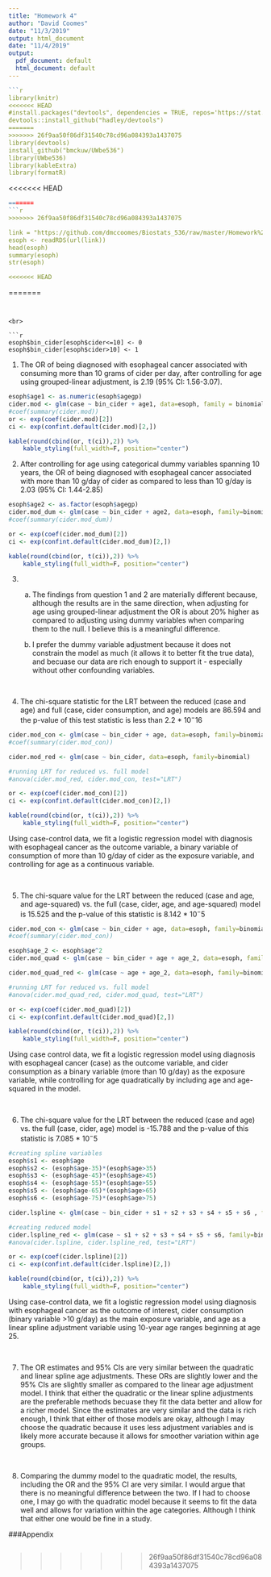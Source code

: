 ```yaml
---
title: "Homework 4"
author: "David Coomes"
date: "11/3/2019"
output: html_document
date: "11/4/2019"
output:
  pdf_document: default
  html_document: default
---
```


```r
```r

library(knitr)
<<<<<<< HEAD
#install.packages("devtools", dependencies = TRUE, repos='https://stat.ethz.ch/CRAN/')
devtools::install_github("hadley/devtools")
=======
>>>>>>> 26f9aa50f86df31540c78cd96a084393a1437075
library(devtools)
install_github("bmckuw/UWbe536") 
library(UWbe536) 
library(kableExtra)
library(formatR)

```


<<<<<<< HEAD
```r
=======
```r
>>>>>>> 26f9aa50f86df31540c78cd96a084393a1437075

link = "https://github.com/dmccoomes/Biostats_536/raw/master/Homework%204/esophcts.rds"
esoph <- readRDS(url(link))
head(esoph)
summary(esoph)
str(esoph)

<<<<<<< HEAD

```

=======
```


<br>

```r

esoph$bin_cider[esoph$cider<=10] <- 0
esoph$bin_cider[esoph$cider>10] <- 1

```

1. The OR of being diagnosed with esophageal cancer associated with consuming more than 10 grams of cider per day, after controlling for age using grouped-linear adjustment, is 2.19 (95% CI: 1.56-3.07).


```r

esoph$age1 <- as.numeric(esoph$agegp)
cider.mod <- glm(case ~ bin_cider + age1, data=esoph, family = binomial)
#coef(summary(cider.mod))
or <- exp(coef(cider.mod)[2])
ci <- exp(confint.default(cider.mod)[2,])

kable(round(cbind(or, t(ci)),2)) %>%
    kable_styling(full_width=F, position="center")


```


2. After controlling for age using categorical dummy variables spanning 10 years, the OR of being diagnosed with esophageal cancer associated with more than 10 g/day of cider as compared to less than 10 g/day is 2.03 (95% CI: 1.44-2.85)


```r

esoph$age2 <- as.factor(esoph$agegp)
cider.mod_dum <- glm(case ~ bin_cider + age2, data=esoph, family=binomial)
#coef(summary(cider.mod_dum))

or <- exp(coef(cider.mod_dum)[2])
ci <- exp(confint.default(cider.mod_dum)[2,])

kable(round(cbind(or, t(ci)),2)) %>%
    kable_styling(full_width=F, position="center")


```


3. (a) The findings from question 1 and 2 are materially different because, although the results are in the same direction, when adjusting for age using grouped-linear adjustment the OR is about 20% higher as compared to adjusting using dummy variables when comparing them to the null. I believe this is a meaningful difference. 

    (b) I prefer the dummy variable adjustment because it does not constrain the model as much (it allows it to better fit the true data), and becuase our data are rich enough to support it - especially without other confounding variables.

<br>    
    
4. The chi-square statistic for the LRT between the reduced (case and age) and full (case, cider consumption, and age) models are 86.594 and the p-value of this test statistic is less than 2.2 * $10^-16$

```r

cider.mod_con <- glm(case ~ bin_cider + age, data=esoph, family=binomial)
#coef(summary(cider.mod_con))

cider.mod_red <- glm(case ~ bin_cider, data=esoph, family=binomial)

#running LRT for reduced vs. full model
#anova(cider.mod_red, cider.mod_con, test="LRT")

or <- exp(coef(cider.mod_con)[2])
ci <- exp(confint.default(cider.mod_con)[2,])

kable(round(cbind(or, t(ci)),2)) %>%
    kable_styling(full_width=F, position="center")


```

Using case-control data, we fit a logistic regression model with diagnosis with esophageal cancer as the outcome variable, a binary variable of consumption of more than 10 g/day of cider as the exposure variable, and controlling for age as a continuous variable. 


<br>

5. The chi-square value for the LRT between the reduced (case and age, and age-squared) vs. the full (case, cider, age, and age-squared) model is 15.525 and the p-value of this statistic is 8.142 * $10^-5$
 
```r

cider.mod_con <- glm(case ~ bin_cider + age, data=esoph, family=binomial)
#coef(summary(cider.mod_con))

esoph$age_2 <- esoph$age^2
cider.mod_quad <- glm(case ~ bin_cider + age + age_2, data=esoph, family=binomial)

cider.mod_quad_red <- glm(case ~ age + age_2, data=esoph, family=binomial)

#running LRT for reduced vs. full model
#anova(cider.mod_quad_red, cider.mod_quad, test="LRT")

or <- exp(coef(cider.mod_quad)[2])
ci <- exp(confint.default(cider.mod_quad)[2,])

kable(round(cbind(or, t(ci)),2)) %>%
    kable_styling(full_width=F, position="center")


```

Using case control data, we fit a logistic regression model using diagnosis with esophageal cancer (case) as the outcome variable, and cider consumption as a binary variable (more than 10 g/day) as the exposure variable, while controlling for age quadratically by including age and age-squared in the model.

<br>

6. The chi-square value for the LRT between the reduced (case and age) vs. the full (case, cider, age) model is -15.788 and the p-value of this statistic is 7.085 * $10^-5$

```r

#creating spline variables
esoph$s1 <- esoph$age
esoph$s2 <- (esoph$age-35)*(esoph$age>35)
esoph$s3 <- (esoph$age-45)*(esoph$age>45)
esoph$s4 <- (esoph$age-55)*(esoph$age>55)
esoph$s5 <- (esoph$age-65)*(esoph$age>65)
esoph$s6 <- (esoph$age-75)*(esoph$age>75)

cider.lspline <- glm(case ~ bin_cider + s1 + s2 + s3 + s4 + s5 + s6 , family=binomial, data=esoph)

#creating reduced model
cider.lspline_red <- glm(case ~ s1 + s2 + s3 + s4 + s5 + s6, family=binomial, data=esoph)
#anova(cider.lspline, cider.lspline_red, test="LRT")

or <- exp(coef(cider.lspline)[2])
ci <- exp(confint.default(cider.lspline)[2,])

kable(round(cbind(or, t(ci)),2)) %>%
    kable_styling(full_width=F, position="center")


```

Using case-control data, we fit a logistic regression model using diagnosis with esophageal cancer as the outcome of interest, cider consumption (binary variable >10 g/day) as the main exposure variable, and age as a linear spline adjustment variable using 10-year age ranges beginning at age 25. 

<br>

7. The OR estimates and 95% CIs are very similar between the quadratic and linear spline age adjustments. These ORs are slightly lower and the 95% CIs are slightly smaller as compared to the linear age adjustment model. I think that either the quadratic or the linear spline adjustments are the preferable methods becuase they fit the data better and allow for a richer model. Since the estimates are very similar and the data is rich enough, I think that either of those models are okay, although I may choose the quadratic because it uses less adjustment variables and is likely more accurate because it allows for smoother variation within age groups.

<br>

8. Comparing the dummy model to the quadratic model, the results, including the OR and the 95% CI are very similar. I would argue that there is no meaningful difference between the two. If I had to choose one, I may go with the quadratic model because it seems to fit the data well and allows for variation within the age categories. Although I think that either one would be fine in a study. 


###Appendix

```r

```

 
>>>>>>> 26f9aa50f86df31540c78cd96a084393a1437075
